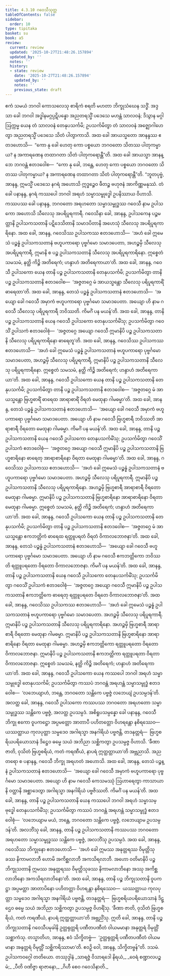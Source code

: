 ```yaml
---
title: 4.3.10 ဂဝေသီသုတ္တ
tableOfContents: false
sidebar:
  order: 10
type: tipitaka
basket: su
book: a5
review:
  current: review
  updated: '2025-10-27T21:48:26.157894'
  updated_by: ''
  notes: ''
  history:
  - state: review
    date: '2025-10-27T21:48:26.157894'
    updated_by: ''
    notes: ''
    previous_state: draft
---
```



<ReviewStatus review={frontmatter.review} showDetails={true} />

<HypothesisAnnotation frontmatter={frontmatter} />

<DynamicBreadcrumb />

<Division number="180" book="a5" e="ch" v="16" p="189">

<Paragraph number="1059" book="a5">
ဧကံ သမယံ ဘဂဝါ ကောသလေသု စာရိကံ စရတိ မဟတာ ဘိက္ခုသံဃေန သဒ္ဓိံ. အဒ္ဒသာ ခေါ ဘဂဝါ အဒ္ဓါနမဂ္ဂပ္ပဋိပန္နော အညတရသ္မိံ ပဒေသေ မဟန္တံ သာလဝနံ; ဒိသွာန မဂ္ဂါ ဩက္ကမ္မ ယေန တံ သာလဝနံ တေနုပသင်္ကမိ; ဥပသင်္ကမိတွာ တံ သာလဝနံ အဇ္ဈောဂါဟေတွာ အညတရသ္မိံ ပဒေသေ သိတံ ပါတွာကာသိ.
</Paragraph>

<Paragraph number="1060" book="a5">
အထ ခေါ အာယသ္မတော အာနန္ဒဿ ဧတဒဟောသိ—  “ကော နု ခေါ ဟေတု ကော ပစ္စယော ဘဂဝတော သိတဿ ပါတုကမ္မာယ? န အကာရဏေန တထာဂတာ သိတံ ပါတုကရောန္တီ”တိ. အထ ခေါ အာယသ္မာ အာနန္ဒော ဘဂဝန္တံ ဧတဒဝေါစ—  “ကော နု ခေါ, ဘန္တေ, ဟေတု ကော ပစ္စယော ဘဂဝတော သိတဿ ပါတုကမ္မာယ? န အကာရဏေန တထာဂတာ သိတံ ပါတုကရောန္တီ”တိ.
</Paragraph>

<Paragraph number="1061" book="a5">
“ဘူတပုဗ္ဗံ, အာနန္ဒ, ဣမသ္မိံ ပဒေသေ နဂရံ အဟောသိ ဣဒ္ဓဉ္စေဝ ဖီတဉ္စ ဗဟုဇနံ အာကိဏ္ဏမနုဿံ. တံ ခေါ ပနာနန္ဒ, နဂရံ ကဿပေါ ဘဂဝါ အရဟံ သမ္မာသမ္ဗုဒ္ဓေါ ဥပနိဿာယ ဝိဟာသိ. ကဿပဿ ခေါ ပနာနန္ဒ, ဘဂဝတော အရဟတော သမ္မာသမ္ဗုဒ္ဓဿ ဂဝေသီ နာမ ဥပါသကော အဟောသိ သီလေသု အပရိပူရကာရီ. ဂဝေသိနာ ခေါ, အာနန္ဒ, ဥပါသကေန ပဉ္စမတ္တာနိ ဥပါသကသတာနိ ပဋိဒေသိတာနိ သမာဒပိတာနိ အဟေသုံ သီလေသု အပရိပူရကာရိနော. အထ ခေါ, အာနန္ဒ, ဂဝေသိဿ ဥပါသကဿ ဧတဒဟောသိ—  ‘အဟံ ခေါ ဣမေသံ ပဉ္စန္နံ ဥပါသကသတာနံ ဗဟူပကာရော ပုဗ္ဗင်္ဂမော သမာဒပေတာ, အဟဉ္စမှိ သီလေသု အပရိပူရကာရီ, ဣမာနိ စ ပဉ္စ ဥပါသကသတာနိ သီလေသု အပရိပူရကာရိနော. ဣစ္စေတံ သမသမံ, နတ္ထိ ကိဉ္စိ အတိရေကံ; ဟန္ဒာဟံ အတိရေကာယာ’တိ.
</Paragraph>

<Paragraph number="1062" book="a5">
အထ ခေါ, အာနန္ဒ, ဂဝေသီ ဥပါသကော ယေန တာနိ ပဉ္စ ဥပါသကသတာနိ တေနုပသင်္ကမိ; ဥပသင်္ကမိတွာ တာနိ ပဉ္စ ဥပါသကသတာနိ ဧတဒဝေါစ—  ‘အဇ္ဇတဂ္ဂေ မံ အာယသ္မန္တော သီလေသု ပရိပူရကာရိံ ဓာရေထာ’တိ. အထ ခေါ, အာနန္ဒ, တေသံ ပဉ္စန္နံ ဥပါသကသတာနံ ဧတဒဟောသိ—  ‘အယျော ခေါ ဂဝေသီ အမှာကံ ဗဟူပကာရော ပုဗ္ဗင်္ဂမော သမာဒပေတာ. အယျော ဟိ နာမ ဂဝေသီ သီလေသု ပရိပူရကာရီ ဘဝိဿတိ. ကိမင်္ဂံ ပန မယန်’တိ. အထ ခေါ, အာနန္ဒ, တာနိ ပဉ္စ ဥပါသကသတာနိ ယေန ဂဝေသီ ဥပါသကော တေနုပသင်္ကမိံသု; ဥပသင်္ကမိတွာ ဂဝေသိံ ဥပါသကံ ဧတဒဝေါစုံ—  ‘အဇ္ဇတဂ္ဂေ အယျော ဂဝေသီ ဣမာနိပိ ပဉ္စ ဥပါသကသတာနိ သီလေသု ပရိပူရကာရိနော ဓာရေတူ’တိ. အထ ခေါ, အာနန္ဒ, ဂဝေသိဿ ဥပါသကဿ ဧတဒဟောသိ—  ‘အဟံ ခေါ ဣမေသံ ပဉ္စန္နံ ဥပါသကသတာနံ ဗဟူပကာရော ပုဗ္ဗင်္ဂမော သမာဒပေတာ, အဟဉ္စမှိ သီလေသု ပရိပူရကာရီ, ဣမာနိပိ ပဉ္စ ဥပါသကသတာနိ သီလေသု ပရိပူရကာရိနော. ဣစ္စေတံ သမသမံ, နတ္ထိ ကိဉ္စိ အတိရေကံ; ဟန္ဒာဟံ အတိရေကာယာ’တိ.
</Paragraph>

<Paragraph number="1063" book="a5">
အထ ခေါ, အာနန္ဒ, ဂဝေသီ ဥပါသကော ယေန တာနိ ပဉ္စ ဥပါသကသတာနိ တေနုပသင်္ကမိ; ဥပသင်္ကမိတွာ တာနိ ပဉ္စ ဥပါသကသတာနိ ဧတဒဝေါစ—  ‘အဇ္ဇတဂ္ဂေ မံ အာယသ္မန္တော ဗြဟ္မစာရိံ ဓာရေထ အာရာစာရိံ ဝိရတံ မေထုနာ ဂါမဓမ္မာ’တိ. အထ ခေါ, အာနန္ဒ, တေသံ ပဉ္စန္နံ ဥပါသကသတာနံ ဧတဒဟောသိ—  ‘အယျော ခေါ ဂဝေသီ အမှာကံ ဗဟူပကာရော ပုဗ္ဗင်္ဂမော သမာဒပေတာ. အယျော ဟိ နာမ ဂဝေသီ ဗြဟ္မစာရီ ဘဝိဿတိ အာရာစာရီ ဝိရတော မေထုနာ ဂါမဓမ္မာ. ကိမင်္ဂံ ပန မယန်’တိ. အထ ခေါ, အာနန္ဒ, တာနိ ပဉ္စ ဥပါသကသတာနိ ယေန ဂဝေသီ ဥပါသကော တေနုပသင်္ကမိံသု; ဥပသင်္ကမိတွာ ဂဝေသိံ ဥပါသကံ ဧတဒဝေါစုံ—  ‘အဇ္ဇတဂ္ဂေ အယျော ဂဝေသီ ဣမာနိပိ ပဉ္စ ဥပါသကသတာနိ ဗြဟ္မစာရိနော ဓာရေတု အာရာစာရိနော ဝိရတာ မေထုနာ ဂါမဓမ္မာ’တိ. အထ ခေါ, အာနန္ဒ, ဂဝေသိဿ ဥပါသကဿ ဧတဒဟောသိ—  ‘အဟံ ခေါ ဣမေသံ ပဉ္စန္နံ ဥပါသကသတာနံ ဗဟူပကာရော ပုဗ္ဗင်္ဂမော သမာဒပေတာ. အဟဉ္စမှိ သီလေသု ပရိပူရကာရီ. ဣမာနိပိ ပဉ္စ ဥပါသကသတာနိ သီလေသု ပရိပူရကာရိနော. အဟဉ္စမှိ ဗြဟ္မစာရီ အာရာစာရီ ဝိရတော မေထုနာ ဂါမဓမ္မာ. ဣမာနိပိ ပဉ္စ ဥပါသကသတာနိ ဗြဟ္မစာရိနော အာရာစာရိနော ဝိရတာ မေထုနာ ဂါမဓမ္မာ. ဣစ္စေတံ သမသမံ, နတ္ထိ ကိဉ္စိ အတိရေကံ; ဟန္ဒာဟံ အတိရေကာယာ’တိ.
</Paragraph>

<Paragraph number="1064" book="a5">
အထ ခေါ, အာနန္ဒ, ဂဝေသီ ဥပါသကော ယေန တာနိ ပဉ္စ ဥပါသကသတာနိ တေနုပသင်္ကမိ; ဥပသင်္ကမိတွာ တာနိ ပဉ္စ ဥပါသကသတာနိ ဧတဒဝေါစ—  ‘အဇ္ဇတဂ္ဂေ မံ အာယသ္မန္တော ဧကဘတ္တိကံ ဓာရေထ ရတ္တူပရတံ ဝိရတံ ဝိကာလဘောဇနာ’တိ. အထ ခေါ, အာနန္ဒ, တေသံ ပဉ္စန္နံ ဥပါသကသတာနံ ဧတဒဟောသိ—  ‘အယျော ခေါ ဂဝေသီ ဗဟူပကာရော ပုဗ္ဗင်္ဂမော သမာဒပေတာ. အယျော ဟိ နာမ ဂဝေသီ ဧကဘတ္တိကော ဘဝိဿတိ ရတ္တူပရတော ဝိရတော ဝိကာလဘောဇနာ. ကိမင်္ဂံ ပန မယန်’တိ. အထ ခေါ, အာနန္ဒ, တာနိ ပဉ္စ ဥပါသကသတာနိ ယေန ဂဝေသီ ဥပါသကော တေနုပသင်္ကမိံသု; ဥပသင်္ကမိတွာ ဂဝေသိံ ဥပါသကံ ဧတဒဝေါစုံ—  ‘အဇ္ဇတဂ္ဂေ အယျော ဂဝေသီ ဣမာနိပိ ပဉ္စ ဥပါသကသတာနိ ဧကဘတ္တိကေ ဓာရေတု ရတ္တူပရတေ ဝိရတေ ဝိကာလဘောဇနာ’တိ. အထ ခေါ, အာနန္ဒ, ဂဝေသိဿ ဥပါသကဿ ဧတဒဟောသိ—  ‘အဟံ ခေါ ဣမေသံ ပဉ္စန္နံ ဥပါသကသတာနံ ဗဟူပကာရော ပုဗ္ဗင်္ဂမော သမာဒပေတာ. အဟဉ္စမှိ သီလေသု ပရိပူရကာရီ. ဣမာနိပိ ပဉ္စ ဥပါသကသတာနိ သီလေသု ပရိပူရကာရိနော. အဟဉ္စမှိ ဗြဟ္မစာရီ အာရာစာရီ ဝိရတော မေထုနာ ဂါမဓမ္မာ. ဣမာနိပိ ပဉ္စ ဥပါသကသတာနိ ဗြဟ္မစာရိနော အာရာစာရိနော ဝိရတာ မေထုနာ ဂါမဓမ္မာ. အဟဉ္စမှိ ဧကဘတ္တိကော ရတ္တူပရတော ဝိရတော ဝိကာလဘောဇနာ. ဣမာနိပိ ပဉ္စ ဥပါသကသတာနိ ဧကဘတ္တိကာ ရတ္တူပရတာ ဝိရတာ ဝိကာလဘောဇနာ. ဣစ္စေတံ သမသမံ, နတ္ထိ ကိဉ္စိ အတိရေကံ; ဟန္ဒာဟံ အတိရေကာယာ’တိ.
</Paragraph>

<Paragraph number="1065" book="a5">
အထ ခေါ, အာနန္ဒ, ဂဝေသီ ဥပါသကော ယေန ကဿပေါ ဘဂဝါ အရဟံ သမ္မာသမ္ဗုဒ္ဓေါ တေနုပသင်္ကမိ; ဥပသင်္ကမိတွာ ကဿပံ ဘဂဝန္တံ အရဟန္တံ သမ္မာသမ္ဗုဒ္ဓံ ဧတဒဝေါစ—  ‘လဘေယျာဟံ, ဘန္တေ, ဘဂဝတော သန္တိကေ ပဗ္ဗဇ္ဇံ လဘေယျံ ဥပသမ္ပဒန်’တိ. အလတ္ထ ခေါ, အာနန္ဒ, ဂဝေသီ ဥပါသကော ကဿပဿ ဘဂဝတော အရဟတော သမ္မာသမ္ဗုဒ္ဓဿ သန္တိကေ ပဗ္ဗဇ္ဇံ, အလတ္ထ ဥပသမ္ပဒံ. အစိရူပသမ္ပန္နော ခေါ ပနာနန္ဒ, ဂဝေသီ ဘိက္ခု ဧကော ဝူပကဋ္ဌော အပ္ပမတ္တော အာတာပီ ပဟိတတ္တော ဝိဟရန္တော နစိရဿေဝ—  ယဿတ္ထာယ ကုလပုတ္တာ သမ္မဒေဝ အဂါရသ္မာ အနဂါရိယံ ပဗ္ဗဇန္တိ, တဒနုတ္တရံ—  ဗြဟ္မစရိယပရိယောသာနံ ဒိဋ္ဌေဝ ဓမ္မေ သယံ အဘိညာ သစ္ဆိကတွာ ဥပသမ္ပဇ္ဇ ဝိဟာသိ. ‘ခီဏာ ဇာတိ, ဝုသိတံ ဗြဟ္မစရိယံ, ကတံ ကရဏီယံ, နာပရံ ဣတ္ထတ္တာယာ’တိ အဗ္ဘညာသိ. အညတရော စ ပနာနန္ဒ, ဂဝေသီ ဘိက္ခု အရဟတံ အဟောသိ.
</Paragraph>

<Paragraph number="1066" book="a5">
အထ ခေါ, အာနန္ဒ, တေသံ ပဉ္စန္နံ ဥပါသကသတာနံ ဧတဒဟောသိ—  ‘အယျော ခေါ ဂဝေသီ အမှာကံ ဗဟူပကာရော ပုဗ္ဗင်္ဂမော သမာဒပေတာ. အယျော ဟိ နာမ ဂဝေသီ ကေသမဿုံ ဩဟာရေတွာ ကာသာယာနိ ဝတ္ထာနိ အစ္ဆာဒေတွာ အဂါရသ္မာ အနဂါရိယံ ပဗ္ဗဇိဿတိ. ကိမင်္ဂံ ပန မယန်’တိ. အထ ခေါ, အာနန္ဒ, တာနိ ပဉ္စ ဥပါသကသတာနိ ယေန ကဿပေါ ဘဂဝါ အရဟံ သမ္မာသမ္ဗုဒ္ဓေါ တေနုပသင်္ကမိံသု; ဥပသင်္ကမိတွာ ကဿပံ ဘဂဝန္တံ အရဟန္တံ သမ္မာသမ္ဗုဒ္ဓံ ဧတဒဝေါစုံ—  ‘လဘေယျာမ မယံ, ဘန္တေ, ဘဂဝတော သန္တိကေ ပဗ္ဗဇ္ဇံ, လဘေယျာမ ဥပသမ္ပဒန်’တိ. အလဘိံသု ခေါ, အာနန္ဒ, တာနိ ပဉ္စ ဥပါသကသတာနိ ကဿပဿ ဘဂဝတော အရဟတော သမ္မာသမ္ဗုဒ္ဓဿ သန္တိကေ ပဗ္ဗဇ္ဇံ, အလဘိံသု ဥပသမ္ပဒံ.
</Paragraph>

<Paragraph number="1067" book="a5">
အထ ခေါ, အာနန္ဒ, ဂဝေသိဿ ဘိက္ခုနော ဧတဒဟောသိ—  ‘အဟံ ခေါ ဣမဿ အနုတ္တရဿ ဝိမုတ္တိသုခဿ နိကာမလာဘီ ဟောမိ အကိစ္ဆလာဘီ အကသိရလာဘီ. အဟော ဝတိမာနိပိ ပဉ္စ ဘိက္ခုသတာနိ ဣမဿ အနုတ္တရဿ ဝိမုတ္တိသုခဿ နိကာမလာဘိနော အဿု အကိစ္ဆလာဘိနော အကသိရလာဘိနော’တိ. အထ ခေါ, အာနန္ဒ, တာနိ ပဉ္စ ဘိက္ခုသတာနိ ဝူပကဋ္ဌာ အပ္ပမတ္တာ အာတာပိနော ပဟိတတ္တာ ဝိဟရန္တာ နစိရဿေဝ—  ယဿတ္ထာယ ကုလပုတ္တာ သမ္မဒေဝ အဂါရသ္မာ အနဂါရိယံ ပဗ္ဗဇန္တိ, တဒနုတ္တရံ—  ဗြဟ္မစရိယပရိယောသာနံ ဒိဋ္ဌေဝ ဓမ္မေ သယံ အဘိညာ သစ္ဆိကတွာ ဥပသမ္ပဇ္ဇ ဝိဟရိံသု. ‘ခီဏာ ဇာတိ, ဝုသိတံ ဗြဟ္မစရိယံ, ကတံ ကရဏီယံ, နာပရံ ဣတ္ထတ္တာယာ’တိ အဗ္ဘညိံသု.
</Paragraph>

<Paragraph number="1068" book="a5">
ဣတိ ခေါ, အာနန္ဒ, တာနိ ပဉ္စ ဘိက္ခုသတာနိ ဂဝေသီပမုခါနိ ဥတ္တရုတ္တရိ ပဏီတပဏီတံ ဝါယမမာနာ အနုတ္တရံ ဝိမုတ္တိံ သစ္ဆာကံသု. တသ္မာတိဟ, အာနန္ဒ, ဧဝံ သိက္ခိတဗ္ဗံ—  ‘ဥတ္တရုတ္တရိ ပဏီတပဏီတံ ဝါယမမာနာ အနုတ္တရံ ဝိမုတ္တိံ သစ္ဆိကရိဿာမာ’တိ. ဧဝဉှိ ဝေါ, အာနန္ဒ, သိက္ခိတဗ္ဗန်”တိ.

</Paragraph>
</Division>

<Paragraph number="1069" type="center" book="a5">
ဒသမံ.



</Paragraph>

<Paragraph number="1070" type="center" book="a5">
ဥပါသကဝဂ္ဂေါ တတိယော.



</Paragraph>

<Paragraph number="1071" type="center" book="a5">
တဿုဒ္ဒါနံ


</Paragraph>

<Paragraph number="1072" type="verses" book="a5">
_သာရဇ္ဇံ ဝိသာရဒေါ နိရယံ,_  
_ဝေရံ စဏ္ဍာလပဉ္စမံ;_  
_ပီတိ ဝဏိဇ္ဇာ ရာဇာနော,_  
_ဂိဟီ စေဝ ဂဝေသိနာတိ._
</Paragraph>
